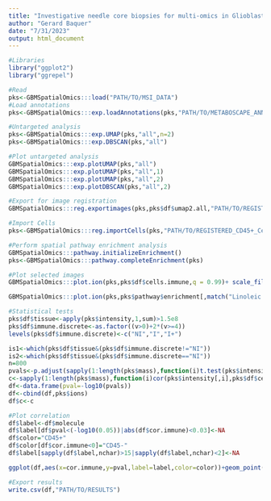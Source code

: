```yaml
---
title: "Investigative needle core biopsies for multi-omics in Glioblastoma"
author: "Gerard Baquer"
date: "7/31/2023"
output: html_document
---
```

```r
#Libraries
library("ggplot2")
library("ggrepel")
```

```r
#Read
pks<-GBMSpatialOmics:::load("PATH/TO/MSI_DATA")
#Load annotations
pks<-GBMSpatialOmics:::exp.loadAnnotations(pks,"PATH/TO/METABOSCAPE_ANNOTATIONS",3,"metaboscape")
```

```r
#Untargeted analysis
pks<-GBMSpatialOmics:::exp.UMAP(pks,"all",n=2)
pks<-GBMSpatialOmics:::exp.DBSCAN(pks,"all")
```
```r
#Plot untargeted analysis
GBMSpatialOmics:::exp.plotUMAP(pks,"all")
GBMSpatialOmics:::exp.plotUMAP(pks,"all",1)
GBMSpatialOmics:::exp.plotUMAP(pks,"all",2)
GBMSpatialOmics:::exp.plotDBSCAN(pks,"all",2)
```

```r
#Export for image registration
GBMSpatialOmics:::reg.exportimages(pks,pks$df$umap2.all,"PATH/TO/REGISTRATION_FOLDER")
```

```r
#Import Cells
pks<-GBMSpatialOmics:::reg.importCells(pks,"PATH/TO/REGISTERED_CD45+_Cells","immune")
```
```r
#Perform spatial pathway enrichment analysis
GBMSpatialOmics:::pathway.initializeEnrichment()
pks<-GBMSpatialOmics:::pathway.completeEnrichment(pks)
```

```r
#Plot selected images
GBMSpatialOmics:::plot.ion(pks,pks$df$cells.immune,q = 0.99)+ scale_fill_distiller(palette="RdYlBu")

GBMSpatialOmics:::plot.ion(pks,pks$pathway$enrichment[,match("Linoleic acid metabolism",colnames(pks$pathway$enrichment))])+geom_point(aes(x=x,y=-y,fill=1,color="red"),data=pks$cells$immune,alpha=0.5,size=1.5)
```

```r
#Statistical tests
pks$df$tissue<-apply(pks$intensity,1,sum)>1.5e8
pks$df$immune.discrete<-as.factor((v>0)+2*(v>=4))
levels(pks$df$immune.discrete)<-c("NI","I","I+")

is1<-which(pks$df$tissue&(pks$df$immune.discrete!="NI"))
is2<-which(pks$df$tissue&(pks$df$immune.discrete=="NI"))
n=800
pvals<-p.adjust(sapply(1:length(pks$mass),function(i)t.test(pks$intensity[is1[sample(1:length(is1),n)],i],pks$intensity[is2[sample(1:length(is2),n)],i])$p.value),"fdr")
c<-sapply(1:length(pks$mass),function(i)cor(pks$intensity[,i],pks$df$cells.immune)) 
df<-data.frame(pval=-log10(pvals))  
df<-cbind(df,pks$ions)
df$c<-c

#Plot correlation
df$label<-df$molecule
df$label[df$pval<(-log10(0.05))|abs(df$cor.immune)<0.03]<-NA
df$color="CD45+"
df$color[df$cor.immune<0]="CD45-"
df$label[sapply(df$label,nchar)>15|sapply(df$label,nchar)<2]<-NA

ggplot(df,aes(x=cor.immune,y=pval,label=label,color=color))+geom_point(color="gray",alpha=0.2)+theme_classic()+geom_vline(xintercept = c(-0.03,0.03),linetype="dotted",color="gray",size=1)+geom_hline(yintercept = c(-log10(0.05)),linetype="dotted",color="gray",size=1)+geom_text_repel(force = 200,max.overlaps = 8, size=3.5)+xlab("Pearson's r")+ylab("-log10(pval)")+scale_color_manual(name="",values=c("#680F6F", "#F2574A"))+ theme(legend.position = "none")
```

```r
#Export results
write.csv(df,"PATH/TO/RESULTS")
```












